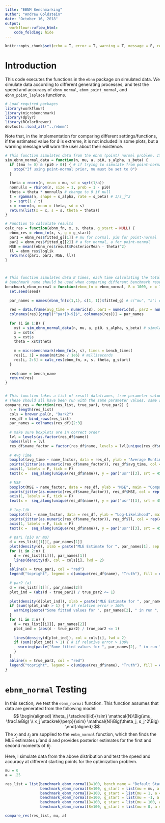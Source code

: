 ```yaml
---
title: "EBNM Benchmarking"
author: "Andrew Goldstein"
date: "October 16, 2018"
output:
  workflowr::wflow_html:
    code_folding: hide
---
```


```r
knitr::opts_chunk$set(echo = T, error = T, warning = T, message = F, results = 'asis', fig.align = 'center')
```

# Introduction
This code executes the functions in the `ebnm` package on simulated data. We simulate data according to different generating processes, and test the speed and accuracy of `ebnm_normal`, `ebnm_point_normal`, and `ebnm_point_laplace` functions.

```r
# Load required packages
library(workflowr)
library(microbenchmark)
library(dplyr)
library(RColorBrewer)
devtools::load_all("../ebnm")
```

Note that, in the implementation for comparing different settings/functions, if the estimated value for $\hat{a}$ is extreme, it is not included in some plots, but a warning message will warn the user about their existence.
```r
# This function simulates data from the ebnm (point) normal problem. It generates 1/s_j^2 randomly from a Gamma(s_alpha, s_beta) distribution
sim_ebnm_normal_data = function(n, mu, a, pi0, s_alpha, s_beta) {
  if ((mu != 0) & (pi0 > 0)) { # if trying to simulate from point-normal w/ mu != 0
    stop("If using point-normal prior, mu must be set to 0")
  }
  
  theta = rnorm(n, mean = mu, sd = sqrt(1/a))
  nonnulls = rbinom(n, size = 1, prob = 1 - pi0)
  theta = theta * nonnulls # change to 0 if null
  t = rgamma(n, shape = s_alpha, rate = s_beta) # 1/s_j^2
  s = sqrt(1 / t)
  x = rnorm(n, mean = theta, sd = s)
  return(list(x = x, s = s, theta = theta))
}

# Function to calculate results
calc_res = function(ebnm_fn, x, s, theta, g_start = NULL) {
  ebnm_res = ebnm_fn(x, s, g = g_start)
  par1 = ebnm_res$fitted_g[[1]] # mu for normal, pi0 for point-normal
  par2 = ebnm_res$fitted_g[[2]] # a for normal, a for point-normal
  MSE = mean((ebnm_res$result$PosteriorMean - theta)^2)
  ll = ebnm_res$loglik
  return(c(par1, par2, MSE, ll))
}



# This function simulates data B times, each time calculating the total computation time, the estimated values for mu and a, the MSE of the posterior mean in trying to recover theta, and the loglikelihood. Different starting values can be manually specified
# benchmark_name should be used when comparing different benchmark results
benchmark_ebnm_normal = function(ebnm_fn = ebnm_normal, B = 1000, n = 1000, mu = 0, a = .25, pi0 = 0, s_alpha = 2, s_beta = 20, g_start = NULL, bench_times = 5, bench_name = "", seed = 1138) {
  set.seed(seed)
  
  par_names = names(ebnm_fn(c(1,1), c(1, 1))$fitted_g) # c("mu", "a") or c("pi0", "a")
  
  res = data.frame(avg_time = numeric(B), par1 = numeric(B), par2 = numeric(B), MSE = numeric(B), ll = numeric(B))
  colnames(res)[grepl("^par[0-9]$", colnames(res))] = par_names
  
  for (i in 1:B) {
    xst = sim_ebnm_normal_data(n, mu, a, pi0, s_alpha, s_beta) # simulate data
    x = xst$x
    s = xst$s
    theta = xst$theta
    
    m = microbenchmark(ebnm_fn(x, s), times = bench_times)
    res[i, 1] = mean(m$time / 1e6) # milliseconds
    res[i, 2:5] = calc_res(ebnm_fn, x, s, theta, g_start)
  }
  
  res$name = bench_name
  return(res)
}


# This function takes a list of result dataframes, true parameter values. It plots comparisons of the different runs
# These should all have been run with the same parameter values, same seed, etc for consistency
compare_res = function(res_list, true_par1, true_par2) {
  n = length(res_list)
  cols = brewer.pal(n, "Dark2")
  res_df = bind_rows(res_list)
  par_names = colnames(res_df)[2:3]
  
  # make sure boxplots are in correct order
  lvl = levels(as.factor(res_df$name))
  names(lvl) = lvl
  res_df$name_factor = factor(res_df$name, levels = lvl[unique(res_df$name)])
  
  # Avg Time
  boxplot(avg_time ~ name_factor, data = res_df, ylab = "Average Runtime (milliseconds)", main = "Comparison of Average Runtimes", xaxt = "n", xlab = "")
  points(jitter(as.numeric(res_df$name_factor)), res_df$avg_time, col = rep(cols, times = sapply(res_list, nrow)))
  axis(1, labels = F, tick = F)
  text(x =  seq_along(unique(res_df$name)), y = par("usr")[3], srt = 45, adj = 1, labels = unique(res_df$name), xpd = T)
  
  # MSE
  boxplot(MSE ~ name_factor, data = res_df, ylab = "MSE", main = "Comparison of MSEs", xaxt = "n", xlab = "")
  points(jitter(as.numeric(res_df$name_factor)), res_df$MSE, col = rep(cols, times = sapply(res_list, nrow)))
  axis(1, labels = F, tick = F)
  text(x =  seq_along(unique(res_df$name)), y = par("usr")[3], srt = 45, adj = 1, labels = unique(res_df$name), xpd = T)
  
  # log-lik
  boxplot(ll ~ name_factor, data = res_df, ylab = "Log-Likelihood", main = "Comparison of Log-Likelihoods", xaxt = "n", xlab = "")
  points(jitter(as.numeric(res_df$name_factor)), res_df$ll, col = rep(cols, times = sapply(res_list, nrow)))
  axis(1, labels = F, tick = F)
  text(x =  seq_along(unique(res_df$name)), y = par("usr")[3], srt = 45, adj = 1, labels = unique(res_df$name), xpd = T)
  
  # par1 (pi0 or mu)
  d = res_list[[1]][, par_names[1]]
  plot(density(d), xlab = paste("MLE Estimate for ", par_names[1], sep = ""), main = paste("Density of Estimates for ", par_names[1], sep = ""), col = cols[1], ylim = c(0, 1.1 * max(density(d)$y)), lwd = 2)
  for (i in 2:n) {
    d = res_list[[i]][, par_names[1]]
    lines(density(d), col = cols[i], lwd = 2)
  }
  abline(v = true_par1, col = "red")
  legend("topright", legend = c(unique(res_df$name), "Truth"), fill = c(cols, "red"), bty = "n")
  
  # par2 (a)
  d = res_list[[1]][, par_names[2]]
  plot_ind = (abs(d - true_par2) / true_par2 <= 1)
  
  plot(density(d[plot_ind]), xlab = paste("MLE Estimate for ", par_names[2], sep = ""), main = paste("Density of Estimates for ", par_names[2], sep = ""), col = cols[1], ylim = c(0, 1.1 * max(density(d[plot_ind])$y)), lwd = 2)
  if (sum(!plot_ind) > 1) { # if relative error > 100%
    warning(paste("Some fitted values for ", par_names[2], " in run ", unique(res_list[[1]]$name), " were very far from the true value. These should be inspected more closely", sep = ""))
  }
  for (i in 2:n) {
    d = res_list[[i]][, par_names[2]]
    plot_ind = (abs(d - true_par2) / true_par2 <= 1)
    
    lines(density(d[plot_ind]), col = cols[i], lwd = 2)
    if (sum(!plot_ind) > 1) { # if relative error > 100%
      warning(paste("Some fitted values for ", par_names[2], " in run ", unique(res_list[[i]]$name), " were very far from the true value. These should be inspected more closely", sep = ""))
    }
  }
  abline(v = true_par2, col = "red")
  legend("topright", legend = c(unique(res_df$name), "Truth"), fill = c(cols, "red"), bty = "n")
}
```


# `ebnm_normal` Testing
In this section, we test the `ebnm_normal` function. This function assumes that data are generated from the following model:
$$
\begin{aligned}
\theta_j \stackrel{iid}{\sim} \mathcal{N}\Big(\mu, \frac1a\Big) \\
x_j \stackrel{\perp}{\sim} \mathcal{N}\Big(\theta_j, s_j^2\Big)
\end{aligned}
$$
The $x_j$ and $s_j$ are supplied to the `enbm_normal` function, which then finds the MLE estimates $\hat{\mu}$ and $\hat{a}$ and provides posterior estimates for the first and second moments of $\theta_j$.

Here, I simulate data from the above distribution and test the speed and accuracy at different starting points for the optimization problem. 
```r
mu = 0
a = .25

res_list = list(benchmark_ebnm_normal(B=100, bench_name = "Default Start", mu = mu, a = a), 
                benchmark_ebnm_normal(B=100, g_start = list(mu = mu, a = a), bench_name = "Truth Start", mu = mu, a = a),
                benchmark_ebnm_normal(B=100, g_start = list(mu = 1, a = 1), bench_name = "(1, 1) Start", mu = mu, a = a), 
                benchmark_ebnm_normal(B=100, g_start = list(mu = -1, a = 1), bench_name = "(-1, 1) Start", mu = mu, a = a), 
                benchmark_ebnm_normal(B=100, g_start = list(mu = 100, a = .25), bench_name = "(100, .25) Start", mu = mu, a = a), 
                benchmark_ebnm_normal(B=100, g_start = list(mu = 0, a = 100), bench_name = "(0, 100) Start", mu = mu, a = a))

compare_res(res_list, mu, a)
```
